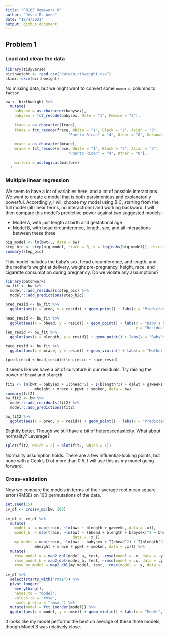 ```yaml
---
title: "P8105 Homework 6"
author: "Jesse R. Ames"
date: "12/4/2021"
output: github_document
---
```


## Problem 1

### Load and clean the data

```r
library(tidyverse)
birthweight <- read_csv("data/birthweight.csv")
skimr::skim(birthweight)
```

No missing data, but we might want to convert some `numeric` columns to `factor`

```r
bw <- birthweight %>%
  mutate(
    babysex = as.character(babysex),
    babysex = fct_recode(babysex, Male = "1", Female = "2"),
    
    frace = as.character(frace),
    frace = fct_recode(frace, White = "1", Black = "2", Asian = "3",
                            "Puerto Rican" = "4", Other = "8", Unknown = "9"),
    
    mrace = as.character(mrace),
    mrace = fct_recode(mrace, White = "1", Black = "2", Asian = "3",
                            "Puerto Rican" = "4", Other = "8"),
    
    malform = as.logical(malform)
  )
```

### Multiple linear regression

We seem to have a lot of variables here, and a lot of possible interactions. We want to create a model that is both parsimonious and explanatorily powerful. Accordingly, I will choose my model using BIC, starting from the full model (all linear terms, no interactions) and working backward. I will then compare this model's predictive power against two suggested models:

* Model A, with just length at birth and gestational age
* Model B, with head circumference, length, sex, and all interactions between these three

```r
big_model <- lm(bwt~., data = bw)
step_bic <- step(big_model, trace = 0, k = log(nobs(big_model)), direction = "backward")
summary(step_bic)
```

This model includes the baby's sex, head circumference, and length, and the mother's weight at delivery, weight pre-pregnancy, height, race, and cigarette consumption during pregnancy. Do we violate any assumptions?

```r
library(patchwork)
bw_fit <- bw %>%
  modelr::add_residuals(step_bic) %>%
  modelr::add_predictions(step_bic)

pred_resid <- bw_fit %>%
  ggplot(aes(x = pred, y = resid)) + geom_point() + labs(x = "Predicted value", y = "Residual")

head_resid <- bw_fit %>%
  ggplot(aes(x = bhead, y = resid)) + geom_point() + labs(x = "Baby's head circumference (cm)",
                                                          y = "Residual")
len_resid <- bw_fit %>%
  ggplot(aes(x = blength, y = resid)) + geom_point() + labs(x = "Baby's length (cm)", y = "Residual")

race_resid <- bw_fit %>%
  ggplot(aes(x = mrace, y = resid)) + geom_violin() + labs(x = "Mother's race", y = "Residual")

(pred_resid + head_resid)/(len_resid + race_resid)
```

It seems like we have a bit of curvature in our residuals. Try raising the power of `bhead` and `blength`

```r
fit2 <- lm(bwt ~ babysex + I(bhead^2) + I(blength^2) + delwt + gaweeks +
             mheight + mrace + ppwt + smoken, data = bw)
summary(fit2)
bw_fit2 <- bw %>%
  modelr::add_residuals(fit2) %>%
  modelr::add_predictions(fit2)

bw_fit2 %>%
  ggplot(aes(x = pred, y = resid)) + geom_point() + labs(x = "Predicted value", y = "Residual")
```

Slightly better. Though we still have a bit of heteroscedasticity. What about normality? Leverage?

```r
(plot(fit2, which = 2) + plot(fit2, which = 5))
```

Normality assumption holds. There are a few influential-looking points, but none with a Cook's D of more than 0.5. I will use this as my model going forward. 

### Cross-validation

Now we compare the models in terms of their average root mean square error (RMSE) on 100 permutations of the data.

```r
set.seed(15)
cv_df <- crossv_mc(bw, 100)
    
cv_df <- cv_df %>% 
  mutate(
    model_a  = map(train, ~lm(bwt ~ blength + gaweeks, data = .x)),
    model_b  = map(train, ~lm(bwt ~ (bhead + blength + babysex)^2 + bhead*blength*babysex,
                              data = .x )),
    my_model = map(train, ~lm(bwt ~ babysex + I(bhead^2) + I(blength^2) + delwt + gaweeks +
             mheight + mrace + ppwt + smoken, data = .x))) %>% 
  mutate(
    rmse_model_a = map2_dbl(model_a, test, ~rmse(model = .x, data = .y)),
    rmse_model_b = map2_dbl(model_b, test, ~rmse(model = .x, data = .y)),
    rmse_my_model = map2_dbl(my_model, test, ~rmse(model = .x, data = .y)))

cv_df %>% 
  select(starts_with("rmse")) %>% 
  pivot_longer(
    everything(),
    names_to = "model", 
    values_to = "rmse",
    names_prefix = "rmse_") %>% 
  mutate(model = fct_inorder(model)) %>% 
  ggplot(aes(x = model, y = rmse)) + geom_violin() + labs(x = "Model", y = "RMSE")
```

It looks like my model performs the best on average of these three models, though Model B was relatively close.





